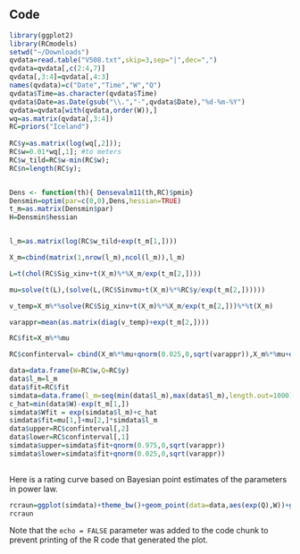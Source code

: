 Code
-----------------------
   
   
    
```r
library(ggplot2)
library(RCmodels)
setwd("~/Downloads")
qvdata=read.table("V508.txt",skip=3,sep="|",dec=",")
qvdata=qvdata[,c(2:4,7)]
qvdata[,3:4]=qvdata[,4:3]
names(qvdata)=c("Date","Time","W","Q")
qvdata$Time=as.character(qvdata$Time)
qvdata$Date=as.Date(gsub("\\.","-",qvdata$Date),"%d-%m-%Y")
qvdata=qvdata[with(qvdata,order(W)),]
wq=as.matrix(qvdata[,3:4])
RC=priors("Iceland")
                    
RC$y=as.matrix(log(wq[,2]));
RC$w=0.01*wq[,1]; #to meters 
RC$w_tild=RC$w-min(RC$w);
RC$n=length(RC$y);


Dens <- function(th){ Densevalm11(th,RC)$pmin}
Densmin=optim(par=c(0,0),Dens,hessian=TRUE)
t_m=as.matrix(Densmin$par)
H=Densmin$hessian


l_m=as.matrix(log(RC$w_tild+exp(t_m[1,]))) 

X_m=cbind(matrix(1,nrow(l_m),ncol(l_m)),l_m) 

L=t(chol(RC$Sig_xinv+t(X_m)%*%X_m/exp(t_m[2,]))) 

mu=solve(t(L),(solve(L,(RC$Sinvmu+t(X_m)%*%RC$y/exp(t_m[2,])))))

v_temp=X_m%*%solve(RC$Sig_xinv+t(X_m)%*%X_m/exp(t_m[2,]))%*%t(X_m) 

varappr=mean(as.matrix(diag(v_temp)+exp(t_m[2,])))

RC$fit=X_m%*%mu

RC$confinterval= cbind(X_m%*%mu+qnorm(0.025,0,sqrt(varappr)),X_m%*%mu+qnorm(0.975,0,sqrt(varappr))) 

data=data.frame(W=RC$w,Q=RC$y)
data$l_m=l_m
data$fit=RC$fit
simdata=data.frame(l_m=seq(min(data$l_m),max(data$l_m),length.out=1000))
c_hat=min(data$W)-exp(t_m[1,]) 
simdata$Wfit = exp(simdata$l_m)+c_hat
simdata$fit=mu[1,]+mu[2,]*simdata$l_m
data$upper=RC$confinterval[,2]
data$lower=RC$confinterval[,1]
simdata$upper=simdata$fit+qnorm(0.975,0,sqrt(varappr))
simdata$lower=simdata$fit+qnorm(0.025,0,sqrt(varappr))
                    
```
   
   
   
Here is a rating curve based on Bayesian point estimates of the parameters in power law.
   
    
  
```r
rcraun=ggplot(simdata)+theme_bw()+geom_point(data=data,aes(exp(Q),W))+geom_line(aes(exp(fit),Wfit))+geom_line(aes(exp(lower),Wfit),linetype="dashed")+geom_line(aes(exp(upper),Wfit),linetype="dashed")+ggtitle(paste("Rating curve for","Eystri Ranga"))+ylab("W [m]")+ xlab(expression(paste("Q  [",m^3,'/s]',sep='')))+theme(plot.title = element_text(vjust=2))
rcraun
```

Note that the `echo = FALSE` parameter was added to the code chunk to prevent printing of the R code that generated the plot.
